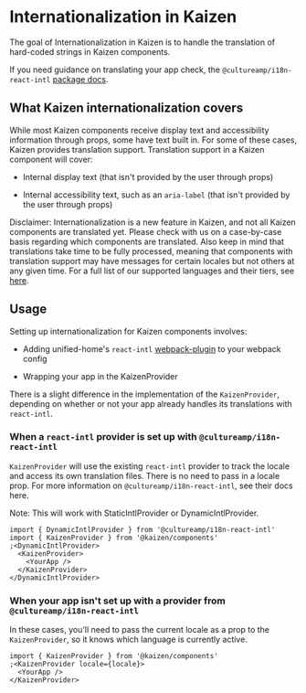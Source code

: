 
<Meta title="Components/Kaizen Provider/Internationalization in Kaizen" />

# Internationalization in Kaizen

The goal of Internationalization in Kaizen is to handle the translation of hard-coded strings in Kaizen components.

If you need guidance on translating your app check, the `@cultureamp/i18n-react-intl` [package docs](https://github.com/cultureamp/unified-home/blob/master/packages/i18n-react-intl/README.md).

## What Kaizen internationalization covers

While most Kaizen components receive display text and accessibility information through props, some have text built in. For some of these cases, Kaizen provides translation support.
Translation support in a Kaizen component will cover:

- Internal display text (that isn't provided by the user through props)

- Internal accessibility text, such as an `aria-label` (that isn't provided by the user through props)

Disclaimer: Internationalization is a new feature in Kaizen, and not all Kaizen components are translated yet.
Please check with us on a case-by-case basis regarding which components are translated. Also keep in mind that translations take time to be fully processed, meaning that components with translation support may have messages for certain locales but not others at any given time.
For a full list of our supported languages and their tiers, see [here](https://github.com/cultureamp/translation-bot/blob/master/config/kaizen-design-system.yaml).

## Usage

Setting up internationalization for Kaizen components involves:

- Adding unified-home's `react-intl` [webpack-plugin](https://github.com/cultureamp/unified-home/tree/master/packages/i18n-react-intl#integrating-with-webpack) to your webpack config

- Wrapping your app in the <LinkTo pageId="components-kaizen-provider-installation">KaizenProvider</LinkTo>

There is a slight difference in the implementation of the `KaizenProvider`, depending on whether or not your app already handles its translations with `react-intl`.

### When a `react-intl` provider is set up with `@cultureamp/i18n-react-intl`

`KaizenProvider` will use the existing `react-intl` provider to track the locale and access its own translation files. There is no need to pass in a locale prop.
For more information on `@cultureamp/i18n-react-intl`, see their docs here.

Note: This will work with StaticIntlProvider or DynamicIntlProvider.

```tsx
import { DynamicIntlProvider } from '@cultureamp/i18n-react-intl'
import { KaizenProvider } from '@kaizen/components'
;<DynamicIntlProvider>
  <KaizenProvider>
    <YourApp />
  </KaizenProvider>
</DynamicIntlProvider>
```

### When your app isn't set up with a provider from `@cultureamp/i18n-react-intl`

In these cases, you'll need to pass the current locale as a prop to the `KaizenProvider`, so it knows which language is currently active.

```tsx
import { KaizenProvider } from '@kaizen/components'
;<KaizenProvider locale={locale}>
  <YourApp />
</KaizenProvider>
```
